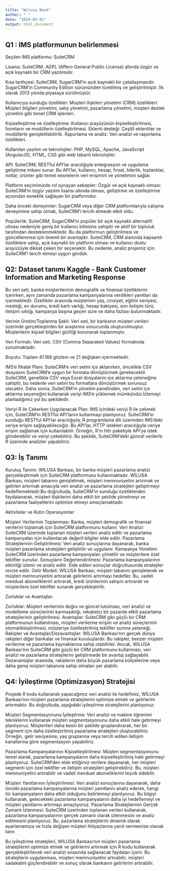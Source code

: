 ```yaml
---
title: "Wilusa Bank"
author: " "
date: "2024-05-01"
output: html_document
---
```



## Q1 : IMS platformunun belirlenmesi

Seçilen IMS platformu: SuiteCRM

Lisansı: SuiteCRM, AGPL (Affero General Public License) altında özgür ve açık kaynaklı bir CRM yazılımıdır.

Kısa tarihçesi: SuiteCRM, SugarCRM'in açık kaynaklı bir çatallaşmasıdır. SugarCRM'in Community Edition sürümünden türetilmiş ve geliştirilmiştir. İlk olarak 2013 yılında piyasaya sürülmüştür.

Kullanıcıya sunduğu özellikler:
Müşteri ilişkileri yönetimi (CRM) özellikleri: Müşteri bilgileri yönetimi, satış yönetimi, pazarlama yönetimi, müşteri destek yönetimi gibi temel CRM işlevleri.

Kişiselleştirme ve özelleştirme: Kullanıcı arayüzünün kişiselleştirilmesi, formların ve modüllerin özelleştirilmesi.
Eklenti desteği: Çeşitli eklentiler ve modüllerle genişletilebilirlik.
Raporlama ve analiz: Veri analizi ve raporlama özellikleri.

Kullanılan yazılım ve teknolojiler: PHP, MySQL, Apache, JavaScript (AngularJS), HTML, CSS gibi web tabanlı teknolojiler.

API: SuiteCRM, RESTful API'lar aracılığıyla entegrasyon ve uygulama geliştirme imkanı sunar. Bu API'lar, kullanıcı, hesap, fırsat, liderlik, toplantılar, notlar, ürünler gibi temel nesnelerin veri erişimini ve yönetimini sağlar.

Platform seçimimizde rol oynayan sebepler:
Özgür ve açık kaynaklı olması: SuiteCRM'in özgür yazılım lisansı altında olması, geliştirme ve özelleştirme açısından esneklik sağlayan bir platformdur.

Daha önceki deneyimler: SugarCRM veya diğer CRM platformlarıyla çalışma deneyimine sahip olmak, SuiteCRM'i tercih etmede etkili oldu.

Popülerlik: SuiteCRM, SugarCRM'in popüler bir açık kaynaklı alternatifi olması nedeniyle geniş bir kullanıcı kitlesine sahiptir ve aktif bir topluluk tarafından desteklenmektedir. Bu da platformun geliştirilmesi ve güncellenmesi için önemli bir avantajdır.
SuiteCRM, CRM alanında kapsamlı özelliklere sahip, açık kaynaklı bir platform olması ve kullanıcı dostu arayüzüyle dikkat çeken bir seçenektir. Bu nedenle, analiz projemiz için SuiteCRM'i tercih etmeyi uygun gördük.

## Q2: Dataset tanımı Kaggle - Bank Customer Information and Marketing Response

Bu veri seti, banka müşterilerinin demografik ve finansal özelliklerini içerirken, aynı zamanda pazarlama kampanyalarına verdikleri yanıtları da içermektedir. Özellikler arasında müşterinin yaş, cinsiyet, eğitim seviyesi, mesleği, ev durumu, kredi kartı varlığı, hesap bakiyesi, son iletişim türü, iletişim sıklığı, kampanya başına geçen süre ve daha fazlası bulunmaktadır.

Verinin Üretim/Toplanma Şekli: Veri seti, bir bankanın müşteri verileri üzerinde gerçekleştirilen bir araştırma sonucunda oluşturulmuştur. Müşterilerin kişisel bilgileri gizliliği korunarak toplanmıştır.

Veri Formatı: Veri seti, CSV (Comma Separated Values) formatında sunulmaktadır.

Boyutu: Toplam 41.188 gözlem ve 21 değişken içermektedir.

IMS'e İthalat Planı: SuiteCRM'e veri setini içe aktarırken, öncelikle CSV dosyasını SuiteCRM'e uygun bir formata dönüştürmek gerekecektir. SuiteCRM, genellikle CSV veya Excel dosyalarını içe aktarma yeteneğine sahiptir, bu nedenle veri setini bu formatlara dönüştürmek sorunsuz olacaktır. Daha sonra, SuiteCRM'in yönetim panelinden, veri setini içe aktarma seçeneğini kullanarak veriyi IMS'e yüklemek mümkündür.İzlemeyi planladığımız yol bu şekildedir.

Veriyi R ile Çekerken Uygulanacak Plan: IMS içindeki veriyi R ile çekmek için, SuiteCRM'in RESTful API'larını kullanmayı planlıyoruz. SuiteCRM'in sunduğu RESTful API'lar aracılığıyla, R programlama dili üzerinden IMS'deki veriye erişim sağlayabileceğiz. Bu API'lar, HTTP istekleri aracılığıyla veriye erişim sağlamak için kullanılabilir. Örneğin, R'ın httr paketiyle API'ye istek gönderebilir ve veriyi çekebiliriz. Bu şekilde, SuiteCRM'deki güncel verilerle R üzerinde analizler yapabiliriz.

## Q3: İş Tanımı

Kuruluş Tanımı: WILUSA Bankası, bir banka müşteri pazarlama analizi gerçekleştirmek için SuiteCRM platformunu kullanmaktadır. WİLUSA Bankası, müşteri tabanını genişletmek, müşteri memnuniyetini artırmak ve gelirleri artırmak amacıyla veri analizi ve pazarlama stratejileri geliştirmeyi hedeflemektedir.Bu doğrultuda, SuiteCRM'in sunduğu özelliklerden faydalanarak, müşteri ilişkilerini daha etkili bir şekilde yönetmeyi ve pazarlama faaliyetlerini optimize etmeyi amaçlamaktadır.

Aktiviteler ve Rutin Operasyonlar:

Müşteri Verilerinin Toplanması: Banka, müşteri demografik ve finansal verilerini toplamak için SuiteCRM platformunu kullanır.
Veri Analizi: SuiteCRM üzerinde toplanan müşteri verileri analiz edilir ve pazarlama kampanyaları için kullanılacak değerli bilgiler elde edilir.
Pazarlama Stratejilerinin Geliştirilmesi: Veri analiz sonuçlarına dayanarak, banka müşteri pazarlama stratejileri geliştirilir ve uygulanır.
Kampanya Yönetimi: SuiteCRM üzerinden pazarlama kampanyaları yönetilir ve müşterilere özel teklifler sunulur.
Sonuçların Değerlendirilmesi: Pazarlama kampanyalarının etkinliği izlenir ve analiz edilir. Elde edilen sonuçlar doğrultusunda stratejiler revize edilir.
Gelir Modeli: WİLUSA Bankası, müşteri tabanını genişleterek ve müşteri memnuniyetini artırarak gelirlerini artırmayı hedefler. Bu, vadeli mevduat aboneliklerini artırarak, kredi ürünlerinin satışını artırarak ve müşterilere özel teklifler sunarak gerçekleştirilir.

Zorluklar ve Avantajlar:

Zorluklar: Müşteri verilerinin doğru ve güncel tutulması, veri analizi ve modelleme süreçlerinin karmaşıklığı, rekabetçi bir pazarda etkili pazarlama stratejilerinin geliştirilmesi.
Avantajlar: SuiteCRM gibi güçlü bir CRM platformunun kullanılması, müşteri verilerine erişim ve analiz süreçlerinin otomatikleştirilmesi, müşteriye özelleştirilmiş teklifler sunma yeteneği.
Rakipler ve Avantajlar/Dezavantajlar:
WİLUSA Bankası'nın gerçek dünya rakipleri diğer bankalar ve finansal kuruluşlardır. Bu rakipler, benzer müşteri verilerine ve pazarlama kaynaklarına sahip olabilirler. Ancak, WILUSA Bankası'nın SuiteCRM gibi güçlü bir CRM platformunu kullanması, veri analizi ve pazarlama stratejilerini geliştirmede bir avantaj sağlayabilir. Dezavantajlar arasında, rakiplerin daha büyük pazarlama bütçelerine veya daha geniş müşteri tabanına sahip olmaları yer alabilir.

## Q4: İyileştirme (Optimizasyon) Stratejisi

Projede R kodu kullanarak yapacağımız veri analizi ile hedefimiz, WİLUSA Bankası'nın müşteri pazarlama stratejilerini optimize etmek ve gelirlerini artırmaktır. Bu doğrultuda, aşağıdaki iyileştirme stratejilerini planlıyoruz:

Müşteri Segmentasyonunu İyileştirme: Veri analizi ve makine öğrenimi tekniklerini kullanarak müşteri segmentasyonunu daha etkili hale getirmeyi planlıyoruz. Müşterileri daha kesin bir şekilde gruplandırarak, her bir segment için daha özelleştirilmiş pazarlama stratejileri oluşturabiliriz. Örneğin, gelir seviyesine, yaş gruplarına veya tercih edilen iletişim kanallarına göre segmentasyon yapabiliriz.

Pazarlama Kampanyalarının Kişiselleştirilmesi: Müşteri segmentasyonunu temel alarak, pazarlama kampanyalarını daha kişiselleştirilmiş hale getirmeyi planlıyoruz. SuiteCRM'den elde ettiğimiz verilere dayanarak, her müşteri segmenti için özel teklifler ve iletişim stratejileri geliştirebiliriz. Bu, müşteri memnuniyetini artırabilir ve vadeli mevduat aboneliklerini teşvik edebilir.

Müşteri Yanıtlarının İyileştirilmesi: Veri analizi sonuçlarına dayanarak, daha önceki pazarlama kampanyalarına müşteri yanıtlarını analiz ederek, hangi tür kampanyaların daha etkili olduğunu belirlemeyi planlıyoruz. Bu bilgiyi kullanarak, gelecekteki pazarlama kampanyalarını daha iyi hedeflemeyi ve müşteri yanıtlarını artırmayı amaçlıyoruz.
Pazarlama Stratejilerinin Gerçek Zamanlı İzlenmesi: SuiteCRM üzerinden toplanan verileri kullanarak, pazarlama kampanyalarının gerçek zamanlı olarak izlenmesini ve analiz edilmesini planlıyoruz. Bu, pazarlama stratejilerini dinamik olarak ayarlamamıza ve hızla değişen müşteri ihtiyaçlarına yanıt vermemize olanak tanır.

Bu iyileştirme stratejileri, WILUSA Bankası'nın müşteri pazarlama stratejilerini optimize etmek ve gelirlerini artırmak için R kodu kullanarak gerçekleştirilecek veri analizi sırasında sağlanacak faydaları içerir. Bu stratejilerin uygulanması, müşteri memnuniyetini artırabilir, müşteri sadakatini güçlendirebilir ve sonuç olarak bankanın gelirlerini artırabilir.
